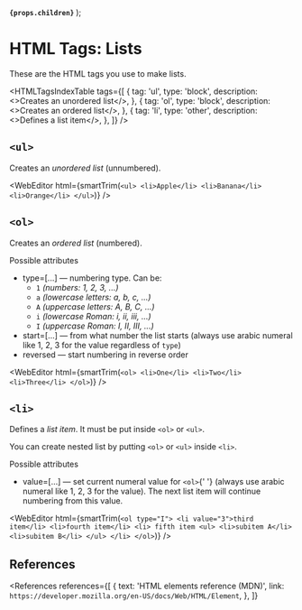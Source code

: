 
  <strong>
    <code>{props.children}</code>
  </strong>
);

<MetadataConfigurer title="HTML Tags: Lists" dateCreated="2021-01-22" />

# HTML Tags: Lists

These are the HTML tags you use to make lists.

<HTMLTagsIndexTable
  tags={[
    {
      tag: 'ul',
      type: 'block',
      description: <>Creates an unordered list</>,
    },
    {
      tag: 'ol',
      type: 'block',
      description: <>Creates an ordered list</>,
    },
    {
      tag: 'li',
      type: 'other',
      description: <>Defines a list item</>,
    },
  ]}
/>

## `<ul>`

Creates an <dfn>unordered list</dfn> (unnumbered).

<WebEditor
  html={smartTrim(`
    <ul>
      <li>Apple</li>
      <li>Banana</li>
      <li>Orange</li>
    </ul>
  `)}
/>

## `<ol>`

Creates an <dfn>ordered list</dfn> (numbered).

<Badge color="blue">Possible attributes</Badge>
<ul>
  <li>
    <Attribute>type=[...]</Attribute> &mdash; numbering type. Can be:
    <ul>
      <li>
        <code>1</code> <i>(numbers: 1, 2, 3, ...)</i>
      </li>
      <li>
        <code>a</code> <i>(lowercase letters: a, b, c, ...)</i>
      </li>
      <li>
        <code>A</code> <i>(uppercase letters: A, B, C, ...)</i>
      </li>
      <li>
        <code>i</code> <i>(lowercase Roman: i, ii, iii, ...)</i>
      </li>
      <li>
        <code>I</code> <i>(uppercase Roman: I, II, III, ...)</i>
      </li>
    </ul>
  </li>
  <li>
    <Attribute>start=[...]</Attribute> &mdash; from what number the list starts (always use arabic
    numeral like 1, 2, 3 for the value regardless of <code>type</code>)
  </li>
  <li>
    <Attribute>reversed</Attribute> &mdash; start numbering in reverse order
  </li>
</ul>

<WebEditor
  html={smartTrim(`
    <ol>
      <li>One</li>
      <li>Two</li>
      <li>Three</li>
    </ol>
  `)}
/>

## `<li>`

Defines a <dfn>list item</dfn>. It must be put inside `<ol>` or `<ul>`.

You can create nested list by putting `<ol>` or `<ul>` inside `<li>`.

<Badge color="blue">Possible attributes</Badge>
<ul>
  <li>
    <Attribute>value=[...]</Attribute> &mdash; set current numeral value for <code>&lt;ol&gt;</code>{' '}
    (always use arabic numeral like 1, 2, 3 for the value). The next list item will continue
    numbering from this value.
  </li>
</ul>

<WebEditor
  html={smartTrim(`
    <ol type="I">
      <li value="3">third item</li>
      <li>fourth item</li>
      <li>
        fifth item
        <ul>
          <li>subitem A</li>
          <li>subitem B</li>
        </ul>
      </li>
    </ol>
  `)}
/>

## References

<References
  references={[
    {
      text: 'HTML elements reference (MDN)',
      link: `https://developer.mozilla.org/en-US/docs/Web/HTML/Element`,
    },
  ]}
></References>
